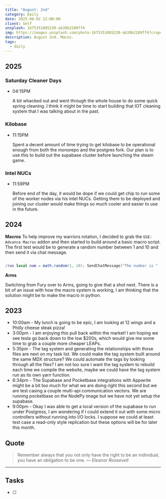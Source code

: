 ```yaml
---
title: "August: 2nd"
category: Daily
date: 2025-08-02 12:00:00
client: Self
unsplash: 1675351085230-ab39b2289ff4
img: https://images.unsplash.com/photo-1675351085230-ab39b2289ff4?crop=entropy&cs=srgb&fm=jpg&ixid=MnwzNjM5Nzd8MHwxfHJhbmRvbXx8fHx8fHx8fDE2ODE3NDg2ODY&ixlib=rb-4.0.3&q=85
description: August 2nd. Macos.
tags:
  - daily
---
```


## 2025

### Saturday Cleaner Days

-   04:15PM

    A bit whacked out and went through the whole house to do some quick spring cleaning.
    I think it might be time to start building that IOT cleaning system that I was talking about in the past.

### Kilobase

-   11:15PM

    Spent a decent amount of time trying to get kilobase to be operational enough from both the monorepo and the postgres fork.
    Our plan is to use this to build out the supabase cluster before launching the steam game.

### Intel NUCs

-   11:59PM

    Before end of the day, it would be dope if we could get chip to run some of the worker nodes via his intel NUCs.
    Getting them to be deployed and joining our cluster would make things so much cooler and easier to use in the future.

## 2024

**Macros**
To help improve my warriors rotation, I decided to grab the `GSE: Advance Macros` addon and then started to build around a basic macro script.
The first test would be to generate a random number between 1 and 10 and then send it via chat message.

```lua

/run local num = math.random(1, 10); SendChatMessage("The number is " .. num, "SAY")

```

**Arms**

Switching from Fury over to Arms, going to give that a shot next.
There is a bit of an issue with how the macro system is working, I am thinking that the solution might be to make the macro in python.

## 2023
- 10:00am - My lunch is going to be epic, I am looking at 12 wings and a Philly cheese steak pizza!
- 3:00pm - I am enjoying this pull back within the market! I am hoping we see tesla go back down to the low $200s, which would give me some time to grab a couple more cheaper LEAPs.  
- 5:35pm - The tag system and generating the relationships with those files are next on my task list. We could make the tag system built around the same MDX structure? We could automate the tags by looking through all the files? I am not too sure I want the tag system to rebuild each time we compile the website, maybe we could have the tag system run as its own yarn function. 
- 6:34pm - The Supabase and Pocketbase integrations with Appwrite might be a bit too much for what we are doing right this second but we are test casing a couple multi-api communication vectors. We are running pocketbase on the NodePy image but we have not yet setup the supabase. 
- 9:00pm - Okay I was able to get a local version of the supabase to run under Postgress, I am wondering if I could extend it out with some micro controllers without running into I/O locks. I suppose we could at least test case a read-only style replication but these options will be for later this month. 

## Quote

> Remember always that you not only have the right to be an individual, you have an obligation to be one.
> — <cite>Eleanor Roosevelt</cite>

---

## Tasks

- [ ]